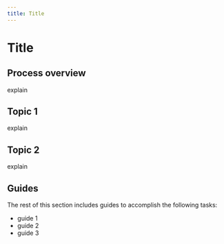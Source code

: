 ```yaml
---
title: Title
---
```


# Title


<NameYourInput />

## Process overview

explain

## Topic 1

explain

## Topic 2

explain

## Guides

The rest of this section includes guides to accomplish the following tasks:

* guide 1
* guide 2
* guide 3